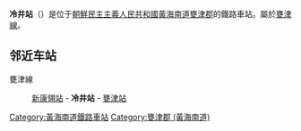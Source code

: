 {{朝鮮半島車站資訊
|公司色 = blue
|文字色 = 
|站名 = 冷井站
|圖片 = 
|pxl = 
|圖片說明 =
|前一站 = [[新康翎站|新康翎]]
|前一站距離 = 5.8
|後一站距離 = 3.4
|後一站 = [[甕津站|甕津]]
|所屬路線 = [[甕津線|甕津線]]
|距離 = 37.0
|起點站 = [[海州青年站|海州青年]]
|諺文 = 랭정역	
|朝鮮漢字 = 冷井驛
|文觀部式 = 
|馬-賴式 = Raengjŏng-yŏk
|副站名 = 
|車站編號 = 
|停站路線數 = 
|所屬公司 = [[朝鮮民主主義人民共和國鐵道省|朝鮮民主主義人民共和國鐵道省]]
|所在地 =[[黃海南道|黃海南道]][[甕津郡_(黃海南道)|甕津郡]]
|車站構造 = 地面车站
|月台配置 = 
|啟用年月日 =
|廢站年月日 = 
|上下車人次 = 
|統計年度 = 
|轉車 = 
|備註 = 
|全寬備註 = 
}}

'''冷井站'''（{{lang-ko|랭정역}}）是位于[[朝鮮民主主義人民共和國|朝鮮民主主義人民共和國]][[黃海南道|黃海南道]][[甕津郡_(黃海南道)|甕津郡]]的鐵路車站。屬於[[甕津線|甕津線]]。

==邻近车站==
甕津線
:[[新康翎站|新康翎站]] - '''冷井站''' - [[甕津站|甕津站]]

{{甕津線}}

{{朝鲜铁路小作品}}

[[Category:黃海南道鐵路車站|Category:黃海南道鐵路車站]]
[[Category:甕津郡_(黃海南道)|Category:甕津郡 (黃海南道)]]